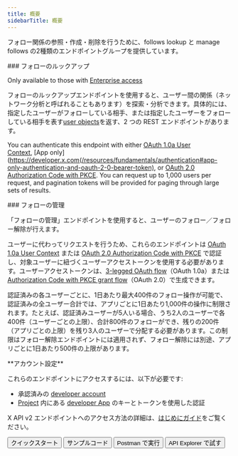```yaml
---
title: 概要
sidebarTitle: 概要
---
```



フォロー関係の参照・作成・削除を行うために、follows lookup と manage follows の2種類のエンドポイントグループを提供しています。

<div id="follows-lookup">
  ### フォローのルックアップ
</div>

Only available to those with [Enterprise access](/ja/x-api/getting-started/about-x-api)

フォローのルックアップエンドポイントを使用すると、ユーザー間の関係（ネットワーク分析と呼ばれることもあります）を探索・分析できます。具体的には、指定したユーザーがフォローしている相手、または指定したユーザーをフォローしている相手を表す[user objects](/ja/x-api/fundamentals/data-dictionary#user)を返す、2 つの REST エンドポイントがあります。

You can authenticate this endpoint with either [OAuth 1.0a User Context](/ja/resources/fundamentals/authentication), \[App only]\(https://developer.x.com(/resources/fundamentals/authentication#app-only-authentication-and-oauth-2-0-bearer-token), or [OAuth 2.0 Authorization Code with PKCE](ja/resources/fundamentals/authentication#oauth-2-0-authorization-code-flow-with-pkce-2). You can request up to 1,000 users per request, and pagination tokens will be provided for paging through large sets of results.
 

<div id="manage-follows">
  ### フォローの管理
</div>

「フォローの管理」エンドポイントを使用すると、ユーザーのフォロー／フォロー解除が行えます。

ユーザーに代わってリクエストを行うため、これらのエンドポイントは [OAuth 1.0a User Context](/ja/resources/fundamentals/authentication) または [OAuth 2.0 Authorization Code with PKCE](ja/resources/fundamentals/authentication#oauth-2-0-authorization-code-flow-with-pkce-2) で認証し、対象ユーザーに紐づくユーザーアクセストークンを使用する必要があります。ユーザーアクセストークンは、[3-legged OAuth flow](/ja/resources/fundamentals/authentication#obtaining-access-tokens-using-3-legged-oauth-flow)（OAuth 1.0a）または [Authorization Code with PKCE grant flow](/ja/resources/fundamentals/authentication#how-to-connect-to-endpoints-using-oauth-2-0-authorization-code-flow-with-pkce)（OAuth 2.0）で生成できます。

認証済みの各ユーザーごとに、1日あたり最大400件のフォロー操作が可能で、認証済みの全ユーザー合計では、アプリごとに1日あたり1,000件の操作に制限されます。たとえば、認証済みユーザーが5人いる場合、うち2人のユーザーで各400件（ユーザーごとの上限）、合計800件のフォローができ、残りの200件（アプリごとの上限）を残り3人のユーザーで分配する必要があります。この制限はフォロー解除エンドポイントには適用されず、フォロー解除には別途、アプリごとに1日あたり500件の上限があります。

<Note>
  **アカウント設定**

  これらのエンドポイントにアクセスするには、以下が必要です:

  - 承認済みの [developer account](https://developer.x.com/en/portal/petition/essential/basic-info)
  - [Project](/ja/resources/fundamentals/projects) 内にある [developer App](/ja/resources/fundamentals/developer-apps) のキーとトークンを使用した認証
</Note>

X API v2 エンドポイントへのアクセス方法の詳細は、[はじめにガイド](/ja/x-api/getting-started/getting-access)をご覧ください。

<div class="flex space-x-2">
  <Button href="/ja/x-api/users/follows/quickstart">
    クイックスタート
  </Button>

  <Button href="https://github.com/xdevplatform/Twitter-API-v2-sample-code">
    サンプルコード
  </Button>

  <Button href="https://app.getpostman.com/run-collection/9956214-784efcda-ed4c-4491-a4c0-a26470a67400">
    Postman で実行
  </Button>

  <Button href="https://developer.x.com/apitools/api?endpoint=%2F2%2Fusers%2F%7Bid%7D%2Ffollowers&method=get">
    API Explorer で試す
  </Button>
</div>